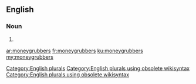 ==English==

===Noun===
{{head|en}}

# {{plural of|moneygrubber}}

[[Category:English plurals]][[Category:English plurals using obsolete wikisyntax]][[Category:English plurals using obsolete wikisyntax]]

[[ar:moneygrubbers]]
[[fr:moneygrubbers]]
[[ku:moneygrubbers]]
[[my:moneygrubbers]]